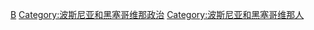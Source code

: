 [[Category:欧洲各国政治人物|B]]
[[Category:波斯尼亚和黑塞哥维那政治|Category:波斯尼亚和黑塞哥维那政治]]
[[Category:波斯尼亚和黑塞哥维那人|Category:波斯尼亚和黑塞哥维那人]]